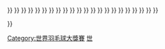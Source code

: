 {{navbox
|title = [[世界羽毛球大獎賽]]賽季
|image=
|titlestyle= background:#FC9;
|name  = 世界羽毛球大獎賽賽季
|list1 = <div>
{{nowrap|[[1983年世界羽毛球大獎賽|1983]] {{•}} }}
{{nowrap|[[1984年世界羽毛球大獎賽|1984]] {{•}} }}
{{nowrap|[[1985年世界羽毛球大獎賽|1985]] {{•}} }}
{{nowrap|[[1986年世界羽毛球大獎賽|1986]] {{•}} }}
{{nowrap|[[1987年世界羽毛球大獎賽|1987]] {{•}} }}
{{nowrap|[[1988年世界羽毛球大獎賽|1988]] {{•}} }}
{{nowrap|[[1989年世界羽毛球大獎賽|1989]] {{•}} }}
{{nowrap|[[1990年世界羽毛球大獎賽|1990]] {{•}} }}
{{nowrap|[[1991年世界羽毛球大獎賽|1991]] {{•}} }}
{{nowrap|[[1992年世界羽毛球大獎賽|1992]] {{•}} }}
{{nowrap|[[1993年世界羽毛球大獎賽|1993]] {{•}} }}
{{nowrap|[[1994年世界羽毛球大獎賽|1994]] {{•}} }}
{{nowrap|[[1995年世界羽毛球大獎賽|1995]] {{•}} }}
{{nowrap|[[1996年世界羽毛球大獎賽|1996]] {{•}} }}
{{nowrap|[[1997年世界羽毛球大獎賽|1997]] {{•}} }}
{{nowrap|[[1998年世界羽毛球大獎賽|1998]] {{•}} }}
{{nowrap|[[1999年世界羽毛球大獎賽|1999]] {{•}} }}
{{nowrap|[[2000年世界羽毛球大獎賽|2000]] {{•}} }}
{{nowrap|[[2001年世界羽毛球大獎賽|2001]] {{•}} }}
{{nowrap|[[2002年世界羽毛球大獎賽|2002]] {{•}} }}
{{nowrap|[[2003年世界羽毛球大獎賽|2003]] {{•}} }}
{{nowrap|[[2004年世界羽毛球大獎賽|2004]] {{•}}  }}
{{nowrap|[[2005年世界羽毛球大獎賽|2005]] {{•}}  }}
{{nowrap|[[2006年世界羽毛球大獎賽|2006]] }}
</div>
}}
<noinclude>
[[Category:世界羽毛球大獎賽]]
[[Category:羽球導航模板|世]]
</noinclude>